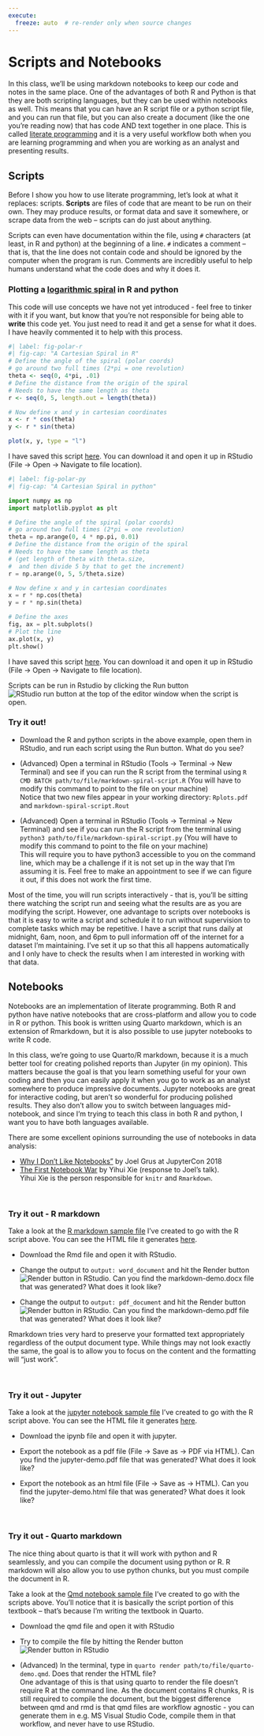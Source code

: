 ```yaml
---
execute:
  freeze: auto  # re-render only when source changes
---
```


# Scripts and Notebooks

In this class, we'll be using markdown notebooks to keep our code and notes in the same place. One of the advantages of both R and Python is that they are both scripting languages, but they can be used within notebooks as well. This means that you can have an R script file or a python script file, and you can run that file, but you can also create a document (like the one you're reading now) that has code AND text together in one place. This is called [literate programming](https://en.wikipedia.org/wiki/Literate_programming) and it is a very useful workflow both when you are learning programming and when you are working as an analyst and presenting results.

## Scripts

Before I show you how to use literate programming, let's look at what it replaces: scripts. **Scripts** are files of code that are meant to be run on their own. They may produce results, or format data and save it somewhere, or scrape data from the web -- scripts can do just about anything.

Scripts can even have documentation within the file, using `#` characters (at least, in R and python) at the beginning of a line. `#` indicates a comment -- that is, that the line does not contain code and should be ignored by the computer when the program is run. Comments are incredibly useful to help humans understand what the code does and why it does it.

::: ex
### Plotting a [logarithmic spiral](https://mathworld.wolfram.com/LogarithmicSpiral.html) in R and python

This code will use concepts we have not yet introduced - feel free to tinker with it if you want, but know that you're not responsible for being able to **write** this code yet. You just need to read it and get a sense for what it does. I have heavily commented it to help with this process.

```r
#| label: fig-polar-r
#| fig-cap: "A Cartesian Spiral in R"
# Define the angle of the spiral (polar coords)
# go around two full times (2*pi = one revolution)
theta <- seq(0, 4*pi, .01) 
# Define the distance from the origin of the spiral
# Needs to have the same length as theta
r <- seq(0, 5, length.out = length(theta))

# Now define x and y in cartesian coordinates
x <- r * cos(theta)
y <- r * sin(theta)

plot(x, y, type = "l")

```

I have saved this script [here](files/markdown-spiral-script.R). You can download it and open it up in RStudio (File -\> Open -\> Navigate to file location).

```python
#| label: fig-polar-py
#| fig-cap: "A Cartesian Spiral in python"

import numpy as np
import matplotlib.pyplot as plt

# Define the angle of the spiral (polar coords)
# go around two full times (2*pi = one revolution)
theta = np.arange(0, 4 * np.pi, 0.01)
# Define the distance from the origin of the spiral
# Needs to have the same length as theta 
# (get length of theta with theta.size, 
#  and then divide 5 by that to get the increment)
r = np.arange(0, 5, 5/theta.size)

# Now define x and y in cartesian coordinates
x = r * np.cos(theta)
y = r * np.sin(theta)

# Define the axes
fig, ax = plt.subplots()
# Plot the line
ax.plot(x, y)
plt.show()
```

I have saved this script [here](files/markdown-spiral-script.py). You can download it and open it up in RStudio (File -\> Open -\> Navigate to file location).
:::

Scripts can be run in Rstudio by clicking the Run button ![RStudio run button](images/Run-button-Rstudio.png) at the top of the editor window when the script is open.

::: tryitout
### Try it out!

-   Download the R and python scripts in the above example, open them in RStudio, and run each script using the Run button. What do you see?

-   (Advanced) Open a terminal in RStudio (Tools -\> Terminal -\> New Terminal) and see if you can run the R script from the terminal using `R CMD BATCH path/to/file/markdown-spiral-script.R` (You will have to modify this command to point to the file on your machine)\
    Notice that two new files appear in your working directory: `Rplots.pdf` and `markdown-spiral-script.Rout`

-   (Advanced) Open a terminal in RStudio (Tools -\> Terminal -\> New Terminal) and see if you can run the R script from the terminal using `python3 path/to/file/markdown-spiral-script.py` (You will have to modify this command to point to the file on your machine)\
    This will require you to have python3 accessible to you on the command line, which may be a challenge if it is not set up in the way that I'm assuming it is. Feel free to make an appointment to see if we can figure it out, if this does not work the first time.
:::

Most of the time, you will run scripts interactively - that is, you'll be sitting there watching the script run and seeing what the results are as you are modifying the script. However, one advantage to scripts over notebooks is that it is easy to write a script and schedule it to run without supervision to complete tasks which may be repetitive. I have a script that runs daily at midnight, 6am, noon, and 6pm to pull information off of the internet for a dataset I'm maintaining. I've set it up so that this all happens automatically and I only have to check the results when I am interested in working with that data.

## Notebooks

Notebooks are an implementation of literate programming. Both R and python have native notebooks that are cross-platform and allow you to code in R or python. This book is written using Quarto markdown, which is an extension of Rmarkdown, but it is also possible to use jupyter notebooks to write R code.

In this class, we're going to use Quarto/R markdown, because it is a much better tool for creating polished reports than Jupyter (in my opinion). This matters because the goal is that you learn something useful for your own coding and then you can easily apply it when you go to work as an analyst somewhere to produce impressive documents. Jupyter notebooks are great for interactive coding, but aren't so wonderful for producing polished results. They also don't allow you to switch between languages mid-notebook, and since I'm trying to teach this class in both R and python, I want you to have both languages available.

::: learn-more
There are some excellent opinions surrounding the use of notebooks in data analysis:

-   [Why I Don't Like Notebooks"](https://docs.google.com/presentation/d/1n2RlMdmv1p25Xy5thJUhkKGvjtV-dkAIsUXP-AL4ffI/preview#slide=id.g362da58057_0_1) by Joel Grus at JupyterCon 2018
-   [The First Notebook War](https://yihui.org/en/2018/09/notebook-war/) by Yihui Xie (response to Joel's talk).\
    Yihui Xie is the person responsible for `knitr` and `Rmarkdown`.
:::

 

::: tryitout
### Try it out - R markdown

Take a look at the [R markdown sample file](files/markdown-demo.Rmd) I've created to go with the R script above. You can see the HTML file it generates [here](files/markdown-demo.html).

-   Download the Rmd file and open it with RStudio.

-   Change the output to `output: word_document` and hit the Render button ![Render button in RStudio](images/Render-button-Rstudio.png). Can you find the markdown-demo.docx file that was generated? What does it look like?

-   Change the output to `output: pdf_document` and hit the Render button ![Render button in RStudio](images/Render-button-Rstudio.png). Can you find the markdown-demo.pdf file that was generated? What does it look like?

Rmarkdown tries very hard to preserve your formatted text appropriately regardless of the output document type. While things may not look exactly the same, the goal is to allow you to focus on the content and the formatting will "just work".
:::

 

::: tryitout
### Try it out - Jupyter

Take a look at the [jupyter notebook sample file](files/Jupyter-demo.ipynb) I've created to go with the R script above. You can see the HTML file it generates [here](files/Jupyter-demo.html).

-   Download the ipynb file and open it with jupyter.

-   Export the notebook as a pdf file (File -\> Save as -\> PDF via HTML). Can you find the jupyter-demo.pdf file that was generated? What does it look like?

-   Export the notebook as an html file (File -\> Save as -\> HTML). Can you find the jupyter-demo.html file that was generated? What does it look like?
:::

 

::: tryitout
### Try it out - Quarto markdown

The nice thing about quarto is that it will work with python and R seamlessly, and you can compile the document using python or R. R markdown will also allow you to use python chunks, but you must compile the document in R.

Take a look at the [Qmd notebook sample file](files/quarto-demo.qmd) I've created to go with the scripts above. You'll notice that it is basically the script portion of this textbook -- that's because I'm writing the textbook in Quarto.

-   Download the qmd file and open it with RStudio

-   Try to compile the file by hitting the Render button ![Render button in RStudio](images/Render-button-Rstudio.png)

-   (Advanced) In the terminal, type in `quarto render path/to/file/quarto-demo.qmd`. Does that render the HTML file?\
    One advantage of this is that using quarto to render the file doesn't require R at the command line. As the document contains R chunks, R is still required to compile the document, but the biggest difference between qmd and rmd is that qmd files are workflow agnostic - you can generate them in e.g. MS Visual Studio Code, compile them in that workflow, and never have to use RStudio.
:::
